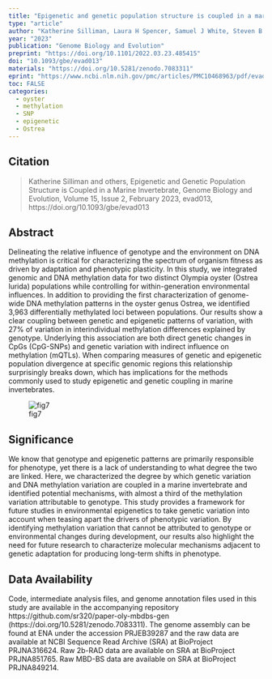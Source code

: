 ```yaml
---
title: "Epigenetic and genetic population structure is coupled in a marine invertebrate"
type: "article"
author: "Katherine Silliman, Laura H Spencer, Samuel J White, Steven B Roberts"
year: "2023"
publication: "Genome Biology and Evolution"
preprint: "https://doi.org/10.1101/2022.03.23.485415"
doi: "10.1093/gbe/evad013"
materials: "https://doi.org/10.5281/zenodo.7083311"
eprint: "https://www.ncbi.nlm.nih.gov/pmc/articles/PMC10468963/pdf/evad013.pdf"
toc: FALSE
categories:
  - oyster
  - methylation
  - SNP
  - epigenetic
  - Ostrea
---
```


## Citation

> Katherine Silliman and others, Epigenetic and Genetic Population Structure is Coupled in a Marine Invertebrate, Genome Biology and Evolution, Volume 15, Issue 2, February 2023, evad013, https://doi.org/10.1093/gbe/evad013

## Abstract

Delineating the relative influence of genotype and the environment on DNA methylation is critical for characterizing the spectrum of organism fitness as driven by adaptation and phenotypic plasticity. In this study, we integrated genomic and DNA methylation data for two distinct Olympia oyster (Ostrea lurida) populations while controlling for within-generation environmental influences. In addition to providing the first characterization of genome-wide DNA methylation patterns in the oyster genus Ostrea, we identified 3,963 differentially methylated loci between populations. Our results show a clear coupling between genetic and epigenetic patterns of variation, with 27% of variation in interindividual methylation differences explained by genotype. Underlying this association are both direct genetic changes in CpGs (CpG-SNPs) and genetic variation with indirect influence on methylation (mQTLs). When comparing measures of genetic and epigenetic population divergence at specific genomic regions this relationship surprisingly breaks down, which has implications for the methods commonly used to study epigenetic and genetic coupling in marine invertebrates.

![fig7](http://gannet.fish.washington.edu/seashell/snaps/Monosnap_httpswww.ncbi.nlm.nih.govpmcarticlesPMC10468963pdfevad013.pdf_2023-09-07_22-25-36.png)

## Significance

We know that genotype and epigenetic patterns are primarily responsible for phenotype, yet there is a lack of understanding to what degree the two are linked. Here, we characterized the degree by which genetic variation and DNA methylation variation are coupled in a marine invertebrate and identified potential mechanisms, with almost a third of the methylation variation attributable to genotype. This study provides a framework for future studies in environmental epigenetics to take genetic variation into account when teasing apart the drivers of phenotypic variation. By identifying methylation variation that cannot be attributed to genotype or environmental changes during development, our results also highlight the need for future research to characterize molecular mechanisms adjacent to genetic adaptation for producing long-term shifts in phenotype.

## Data Availability

Code, intermediate analysis files, and genome annotation files used in this study are available in the accompanying repository https://github.com/sr320/paper-oly-mbdbs-gen (https://doi.org/10.5281/zenodo.7083311). The genome assembly can be found at ENA under the accession PRJEB39287 and the raw data are available at NCBI Sequence Read Archive (SRA) at BioProject PRJNA316624. Raw 2b-RAD data are available on SRA at BioProject PRJNA851765. Raw MBD-BS data are available on SRA at BioProject PRJNA849214.
